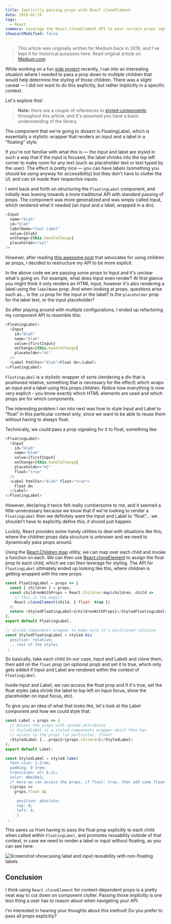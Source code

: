 ```yaml
---
title: Implicitly passing props with React cloneElement
date: 2019-02-19
tags:
  - React
summary: Leverage the React.cloneElement API to pass certain props implicitly.
showLastModified: false
---
```


> This article was originally written for Medium back in 2019, and I've kept it for historical purposes here. Read original article on [Medium.com](https://medium.com/@melanieseltzer/implicitly-passing-props-with-react-cloneelement-cb9c3261e760).

While working on a fun [side project](https://this-or-that.netlify.com/) recently, I ran into an interesting situation where I needed to pass a prop down to multiple children that would help determine the styling of those children. There was a slight caveat — I did not want to do this explicitly, but rather implicitly in a specific context.

Let's explore this!

> **Note:** there are a couple of references to [styled-components](https://www.styled-components.com/) throughout this article, and it's assumed you have a basic understanding of the library.

The component that we're going to dissect is FloatingLabel, which is essentially a stylistic wrapper that renders an input and a label in a “floating” style.

If you're not familiar with what this is — the input and label are styled in such a way that if the input is focused, the label shrinks into the top left corner to make room for any text (such as placeholder text or text typed by the user). The effect is pretty nice — you can have labels (something you should be using anyway for accessibility) but they don't have to clutter the UI, and can sit inside their respective inputs.

I went back and forth on structuring the `FloatingLabel` component, and initially was leaning towards a more traditional API with standard passing of props. The component was more generalized and was simply called Input, which rendered what it needed (an input and a label, wrapped in a div).

```js
<Input
  name="blah"
  id="blah"
  labelName="Cool Label"
  value={blah}
  onChange={this.handleChange}
  placeholder="Lol"
/>
```

However, after reading [this awesome post](https://www.sid.st/post/just-use-children/) that advocates for using children as props, I decided to restructure my API to be more explicit.

In the above code we are passing some props to Input and it's unclear what's going on. For example, what does Input even render? At first glance you might think it only renders an HTML input, however it's also rendering a label using the `labelName` prop. And when looking at props, questions arise such as... is the `id` prop for the input or the label? Is the `placeholder` prop for the label text, or the input placeholder?

So after playing around with multiple configurations, I ended up refactoring my component API to resemble this:

```js
<FloatingLabel>
  <Input
    id="blah"
    name="blah"
    value={firstInput}
    onChange={this.handleChange}
    placeholder="Hi"
  />
  <Label htmlFor="blah">Float On</Label>
</FloatingLabel>
```

`FloatingLabel` is a stylistic wrapper of sorts (rendering a div that is positioned relative, something that is necessary for the effect) which wraps an input and a label using this.props.children. Notice how everything is now very explicit - you know exactly which HTML elements are used and which props are for which components.

The interesting problem I ran into next was how to style Input and Label to “float” in this particular context only, since we want to be able to reuse them without having to always float.

Technically, we could pass a prop signaling for it to float, something like:

```js mark=8[5:16],10[25:36]
<FloatingLabel>
  <Input
    id="blah"
    name="blah"
    value={firstInput}
    onChange={this.handleChange}
    placeholder="Hi"
    float="true"
  />
  <Label htmlFor="blah" float="true">
    Float On
  </Label>
</FloatingLabel>
```

However, declaring it twice felt really cumbersome to me, and it seemed a little unnecessary because we know that if we're looking to render a `FloatingLabel` then we definitely want the Input and Label to “float”... we shouldn't have to explicitly define this, it should just happen.

Luckily, React provides some handy utilities to deal with situations like this, where the children props data structure is unknown and we need to dynamically pass props around.

Using the [React.Children.map](https://legacy.reactjs.org/docs/react-api.html#reactchildrenmap) utility, we can map over each child and invoke a function on each. We can then use [React.cloneElement](https://react.dev/reference/react/cloneElement) to assign the float prop to each child, which we can then leverage for styling. The API for `FloatingLabel` ultimately ended up looking like this, where children is getting wrapped with the new props:

```js mark=5[31:45] focus=4,5
const FloatingLabel = props => {
  const { children } = props;
  const childrenWithProps = React.Children.map(children, child =>
    // this is the magic!
    React.cloneElement(child, { float: true })
  );
  return <StyledFloatingLabel>{childrenWithProps}</StyledFloatingLabel>;
};
export default FloatingLabel;

// styled-components wrapper to make sure it's positioned relative
const StyledFloatingLabel = styled.div`
  position: relative;
  ...rest of the styles
`;
```

So basically, take each child (in our case, Input and Label) and clone them, then add on the `float` prop (an optional prop) and set it to true, which only gets added if Input and Label are rendered within the context of `FloatingLabel`.

Inside Input and Label, we can access the float prop and if it's true, set the float styles (aka shrink the label to top left on input focus, show the placeholder on input focus, etc).

To give you an idea of what that looks like, let's look at the Label component and how we could style that:

```js
const Label = props => (
  // Access the props with spread attributes
  // StyledLabel is a styled-components wrapper which then has
  // access to the props (in particular, float)
  <StyledLabel {...props}>{props.children}</StyledLabel>
);
export default Label;

const StyledLabel = styled.label`
  font-size: 1.2rem;
  padding: 0 1rem;
  transition: all 0.2s;
  color: #8e2de2;
  /* Here we can access the props, if float: true, then add some float-specific styles */
  ${props =>
    props.float &&
    `
     position: absolute;
     top: 0;
     left: 0;
    `}
`;
```

This saves us from having to pass the float prop explicitly to each child when called within `FloatingLabel`, and promotes reusability outside of that context, in case we need to render a label or input without floating, as you can see here:

<Image
  alt="Screenshot showcasing label and input reusability with non-floating labels"
  src="/images/blog/thisorthat.png"
  width={1400}
  height={536}
  sizes="100vw"
/>

## Conclusion

I think using `React.cloneElement` for context-dependent props is a pretty neat way to cut down on component clutter. Passing those implicitly is one less thing a user has to reason about when navigating your API.

I'm interested in hearing your thoughts about this method! Do you prefer to pass all props explicitly?
